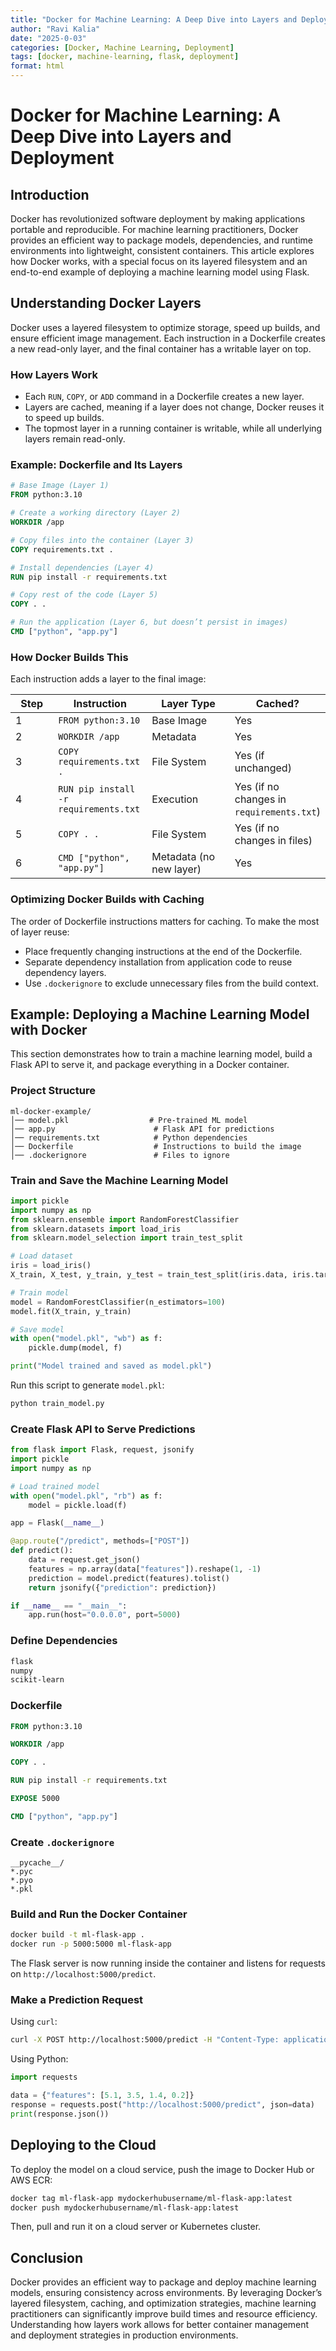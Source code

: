 ```yaml
---
title: "Docker for Machine Learning: A Deep Dive into Layers and Deployment"
author: "Ravi Kalia"
date: "2025-0-03"
categories: [Docker, Machine Learning, Deployment]
tags: [docker, machine-learning, flask, deployment]
format: html
---
```


# Docker for Machine Learning: A Deep Dive into Layers and Deployment

## Introduction

Docker has revolutionized software deployment by making applications portable and reproducible. For machine learning practitioners, Docker provides an efficient way to package models, dependencies, and runtime environments into lightweight, consistent containers. This article explores how Docker works, with a special focus on its layered filesystem and an end-to-end example of deploying a machine learning model using Flask.

## Understanding Docker Layers

Docker uses a layered filesystem to optimize storage, speed up builds, and ensure efficient image management. Each instruction in a Dockerfile creates a new read-only layer, and the final container has a writable layer on top.

### How Layers Work

- Each `RUN`, `COPY`, or `ADD` command in a Dockerfile creates a new layer.
- Layers are cached, meaning if a layer does not change, Docker reuses it to speed up builds.
- The topmost layer in a running container is writable, while all underlying layers remain read-only.

### Example: Dockerfile and Its Layers

```dockerfile
# Base Image (Layer 1)
FROM python:3.10  

# Create a working directory (Layer 2)
WORKDIR /app  

# Copy files into the container (Layer 3)
COPY requirements.txt .  

# Install dependencies (Layer 4)
RUN pip install -r requirements.txt  

# Copy rest of the code (Layer 5)
COPY . .  

# Run the application (Layer 6, but doesn’t persist in images)
CMD ["python", "app.py"]
```

### How Docker Builds This

Each instruction adds a layer to the final image:

| Step | Instruction | Layer Type | Cached? |
|------|------------|------------|---------|
| 1 | `FROM python:3.10` | Base Image | Yes |
| 2 | `WORKDIR /app` | Metadata | Yes |
| 3 | `COPY requirements.txt .` | File System | Yes (if unchanged) |
| 4 | `RUN pip install -r requirements.txt` | Execution | Yes (if no changes in `requirements.txt`) |
| 5 | `COPY . .` | File System | Yes (if no changes in files) |
| 6 | `CMD ["python", "app.py"]` | Metadata (no new layer) | Yes |

### Optimizing Docker Builds with Caching

The order of Dockerfile instructions matters for caching. To make the most of layer reuse:

- Place frequently changing instructions at the end of the Dockerfile.
- Separate dependency installation from application code to reuse dependency layers.
- Use `.dockerignore` to exclude unnecessary files from the build context.

## Example: Deploying a Machine Learning Model with Docker

This section demonstrates how to train a machine learning model, build a Flask API to serve it, and package everything in a Docker container.

### Project Structure

```
ml-docker-example/
│── model.pkl                  # Pre-trained ML model
│── app.py                      # Flask API for predictions
│── requirements.txt            # Python dependencies
│── Dockerfile                  # Instructions to build the image
│── .dockerignore               # Files to ignore
```

### Train and Save the Machine Learning Model

```python
import pickle
import numpy as np
from sklearn.ensemble import RandomForestClassifier
from sklearn.datasets import load_iris
from sklearn.model_selection import train_test_split

# Load dataset
iris = load_iris()
X_train, X_test, y_train, y_test = train_test_split(iris.data, iris.target, test_size=0.2, random_state=42)

# Train model
model = RandomForestClassifier(n_estimators=100)
model.fit(X_train, y_train)

# Save model
with open("model.pkl", "wb") as f:
    pickle.dump(model, f)

print("Model trained and saved as model.pkl")
```

Run this script to generate `model.pkl`:

```sh
python train_model.py
```

### Create Flask API to Serve Predictions

```python
from flask import Flask, request, jsonify
import pickle
import numpy as np

# Load trained model
with open("model.pkl", "rb") as f:
    model = pickle.load(f)

app = Flask(__name__)

@app.route("/predict", methods=["POST"])
def predict():
    data = request.get_json()
    features = np.array(data["features"]).reshape(1, -1)
    prediction = model.predict(features).tolist()
    return jsonify({"prediction": prediction})

if __name__ == "__main__":
    app.run(host="0.0.0.0", port=5000)
```

### Define Dependencies

```txt
flask
numpy
scikit-learn
```

### Dockerfile

```dockerfile
FROM python:3.10

WORKDIR /app

COPY . .

RUN pip install -r requirements.txt

EXPOSE 5000

CMD ["python", "app.py"]
```

### Create `.dockerignore`

```
__pycache__/
*.pyc
*.pyo
*.pkl
```

### Build and Run the Docker Container

```sh
docker build -t ml-flask-app .
docker run -p 5000:5000 ml-flask-app
```

The Flask server is now running inside the container and listens for requests on `http://localhost:5000/predict`.

### Make a Prediction Request

Using `curl`:

```sh
curl -X POST http://localhost:5000/predict -H "Content-Type: application/json" -d '{"features": [5.1, 3.5, 1.4, 0.2]}'
```

Using Python:

```python
import requests

data = {"features": [5.1, 3.5, 1.4, 0.2]}
response = requests.post("http://localhost:5000/predict", json=data)
print(response.json())
```

## Deploying to the Cloud

To deploy the model on a cloud service, push the image to Docker Hub or AWS ECR:

```sh
docker tag ml-flask-app mydockerhubusername/ml-flask-app:latest
docker push mydockerhubusername/ml-flask-app:latest
```

Then, pull and run it on a cloud server or Kubernetes cluster.

## Conclusion

Docker provides an efficient way to package and deploy machine learning models, ensuring consistency across environments. By leveraging Docker’s layered filesystem, caching, and optimization strategies, machine learning practitioners can significantly improve build times and resource efficiency. Understanding how layers work allows for better container management and deployment strategies in production environments.

